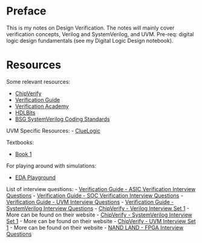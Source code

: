 # Preface {.unnumbered}

This is my notes on Design Verification. The notes will mainly cover verification concepts, Verilog and SystemVerilog, and UVM. Pre-req: digital logic design fundamentals (see my Digital Logic Design notebook).

# Resources {.unnumbered}

Some relevant resources:

- [ChipVerify](https://www.chipverify.com/)
- [Verification Guide](https://verificationguide.com/)
- [Verification Academy](https://verificationacademy.com/)
- [HDLBits](https://hdlbits.01xz.net/wiki/Main_Page)
- [BSG SystemVerilog Coding Standards](https://docs.google.com/document/d/1xA5XUzBtz_D6aSyIBQUwFk_kSUdckrfxa2uzGjMgmCU/edit?tab=t.0#heading=h.mtsevafs4tag)


UVM Specific Resources:
- [ClueLogic](https://cluelogic.com/)

Textbooks:

- [Book 1](url)

For playing around with simulations:

- [EDA Playground]()

List of interview questions:
- [Verification Guide - ASIC Verification Interview Questions](https://verificationguide.com/asic-verification/asic-verification-interview-questions/)
- [Verification Guide - SOC Verification Interview Questions](https://verificationguide.com/interview-questions/soc-verification-interview-questions/)
- [Verification Guide - UVM Interview Questions](https://verificationguide.com/interview-questions/soc-verification-interview-questions/)
- [Verification Guide - SystemVerilog Interview Questions](https://verificationguide.com/interview-questions/soc-verification-interview-questions/)
- [ChipVerify - Verilog Interview Set 1](https://www.chipverify.com/verilog/verilog-interview-questions-set-1)
  - More can be found on their website
- [ChipVerify - SystemVerilog Interview Set 1](https://www.chipverify.com/systemverilog/systemverilog-interview-questions-set-1)
  - More can be found on their website
- [ChipVerify - UVM Interview Set 1](https://www.chipverify.com/uvm/uvm-interview-questions-set-1)
  - More can be found on their website
- [NAND LAND - FPGA Interview Questions](https://nandland.com/part-2-the-interview/)